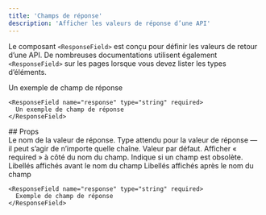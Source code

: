 ```yaml
---
title: 'Champs de réponse'
description: 'Afficher les valeurs de réponse d’une API'
---
```


Le composant `<ResponseField>` est conçu pour définir les valeurs de retour d’une API. De nombreuses documentations utilisent également `<ResponseField>` sur les pages lorsque vous devez lister les types d’éléments.

<ResponseField name="response" type="string" required>
  Un exemple de champ de réponse
</ResponseField>

```mdx
<ResponseField name="response" type="string" required>
  Un exemple de champ de réponse
</ResponseField>
```


<div id="props">
  ## Props
</div>

<ResponseField name="name" type="string" required>
  Le nom de la valeur de réponse.
</ResponseField>

<ResponseField name="type" type="string" required>
  Type attendu pour la valeur de réponse — il peut s’agir de n’importe quelle chaîne.
</ResponseField>

<ResponseField name="default" type="string">
  Valeur par défaut.
</ResponseField>

<ResponseField name="required" type="boolean">
  Afficher « required » à côté du nom du champ.
</ResponseField>

<ResponseField name="deprecated" type="boolean">
  Indique si un champ est obsolète.
</ResponseField>

<ResponseField name="pre" type="string[]">
  Libellés affichés avant le nom du champ
</ResponseField>

<ResponseField name="post" type="string[]">
  Libellés affichés après le nom du champ
</ResponseField>

<RequestExample>

```mdx Response Field Example
<ResponseField name="response" type="string" required>
  Exemple de champ de réponse
</ResponseField>
```

</RequestExample>
